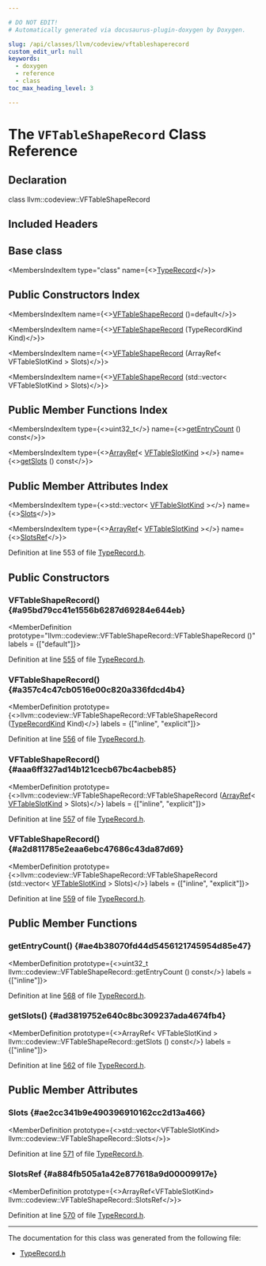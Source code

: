 ```yaml
---

# DO NOT EDIT!
# Automatically generated via docusaurus-plugin-doxygen by Doxygen.

slug: /api/classes/llvm/codeview/vftableshaperecord
custom_edit_url: null
keywords:
  - doxygen
  - reference
  - class
toc_max_heading_level: 3

---
```





# The `VFTableShapeRecord` Class Reference

<DoxygenPage pluginConfig={pluginConfig}>



## Declaration

<CodeBlock>class llvm::codeview::VFTableShapeRecord</CodeBlock>

## Included Headers

<IncludesList>
<IncludesListItem
  filePath="llvm/DebugInfo/CodeView/TypeRecord.h"
  permalink="/docs/api/files/include/include/llvm/include/llvm/debuginfo/include/llvm/debuginfo/codeview/typerecord-h"
  isLocal="true" />
</IncludesList>

## Base class

<MembersIndex>

<MembersIndexItem
  type="class"
  name={<><a href="/docs/api/classes/llvm/codeview/typerecord">TypeRecord</a></>}>
</MembersIndexItem>

</MembersIndex>

## Public Constructors Index

<MembersIndex>

<MembersIndexItem
  name={<><a href="#a95bd79cc41e1556b6287d69284e644eb">VFTableShapeRecord</a> ()=default</>}>
</MembersIndexItem>

<MembersIndexItem
  name={<><a href="#a357c4c47cb0516e00c820a336fdcd4b4">VFTableShapeRecord</a> (TypeRecordKind Kind)</>}>
</MembersIndexItem>

<MembersIndexItem
  name={<><a href="#aaa6ff327ad14b121cecb67bc4acbeb85">VFTableShapeRecord</a> (ArrayRef&lt; VFTableSlotKind &gt; Slots)</>}>
</MembersIndexItem>

<MembersIndexItem
  name={<><a href="#a2d811785e2eaa6ebc47686c43da87d69">VFTableShapeRecord</a> (std::vector&lt; VFTableSlotKind &gt; Slots)</>}>
</MembersIndexItem>

</MembersIndex>

## Public Member Functions Index

<MembersIndex>

<MembersIndexItem
  type={<>uint32&#95;t</>}
  name={<><a href="#ae4b38070fd44d5456121745954d85e47">getEntryCount</a> () const</>}>
</MembersIndexItem>

<MembersIndexItem
  type={<><a href="/docs/api/classes/llvm/arrayref">ArrayRef</a>&lt; <a href="/docs/api/namespaces/llvm/codeview/#a7c84cffd04a037f3e087b309bf176929">VFTableSlotKind</a> &gt;</>}
  name={<><a href="#ad3819752e640c8bc309237ada4674fb4">getSlots</a> () const</>}>
</MembersIndexItem>

</MembersIndex>

## Public Member Attributes Index

<MembersIndex>

<MembersIndexItem
  type={<>std::vector&lt; <a href="/docs/api/namespaces/llvm/codeview/#a7c84cffd04a037f3e087b309bf176929">VFTableSlotKind</a> &gt;</>}
  name={<><a href="#ae2cc341b9e490396910162cc2d13a466">Slots</a></>}>
</MembersIndexItem>

<MembersIndexItem
  type={<><a href="/docs/api/classes/llvm/arrayref">ArrayRef</a>&lt; <a href="/docs/api/namespaces/llvm/codeview/#a7c84cffd04a037f3e087b309bf176929">VFTableSlotKind</a> &gt;</>}
  name={<><a href="#a884fb505a1a42e877618a9d00009917e">SlotsRef</a></>}>
</MembersIndexItem>

</MembersIndex>


Definition at line 553 of file <a href="/docs/api/files/include/include/llvm/include/llvm/debuginfo/include/llvm/debuginfo/codeview/typerecord-h">TypeRecord.h</a>.

<SectionDefinition>

## Public Constructors

### VFTableShapeRecord() {#a95bd79cc41e1556b6287d69284e644eb}

<MemberDefinition
  prototype="llvm::codeview::VFTableShapeRecord::VFTableShapeRecord ()"
  labels = {["default"]}>

Definition at line <a href="/docs/api/files/include/include/llvm/include/llvm/debuginfo/include/llvm/debuginfo/codeview/typerecord-h/#l00555">555</a> of file <a href="/docs/api/files/include/include/llvm/include/llvm/debuginfo/include/llvm/debuginfo/codeview/typerecord-h">TypeRecord.h</a>.
</MemberDefinition>

### VFTableShapeRecord() {#a357c4c47cb0516e00c820a336fdcd4b4}

<MemberDefinition
  prototype={<>llvm::codeview::VFTableShapeRecord::VFTableShapeRecord (<a href="/docs/api/namespaces/llvm/codeview/#abf3db0193e50769bab633545f88c383a">TypeRecordKind</a> Kind)</>}
  labels = {["inline", "explicit"]}>

Definition at line <a href="/docs/api/files/include/include/llvm/include/llvm/debuginfo/include/llvm/debuginfo/codeview/typerecord-h/#l00556">556</a> of file <a href="/docs/api/files/include/include/llvm/include/llvm/debuginfo/include/llvm/debuginfo/codeview/typerecord-h">TypeRecord.h</a>.
</MemberDefinition>

### VFTableShapeRecord() {#aaa6ff327ad14b121cecb67bc4acbeb85}

<MemberDefinition
  prototype={<>llvm::codeview::VFTableShapeRecord::VFTableShapeRecord (<a href="/docs/api/classes/llvm/arrayref">ArrayRef</a>&lt; <a href="/docs/api/namespaces/llvm/codeview/#a7c84cffd04a037f3e087b309bf176929">VFTableSlotKind</a> &gt; Slots)</>}
  labels = {["inline", "explicit"]}>

Definition at line <a href="/docs/api/files/include/include/llvm/include/llvm/debuginfo/include/llvm/debuginfo/codeview/typerecord-h/#l00557">557</a> of file <a href="/docs/api/files/include/include/llvm/include/llvm/debuginfo/include/llvm/debuginfo/codeview/typerecord-h">TypeRecord.h</a>.
</MemberDefinition>

### VFTableShapeRecord() {#a2d811785e2eaa6ebc47686c43da87d69}

<MemberDefinition
  prototype={<>llvm::codeview::VFTableShapeRecord::VFTableShapeRecord (std::vector&lt; <a href="/docs/api/namespaces/llvm/codeview/#a7c84cffd04a037f3e087b309bf176929">VFTableSlotKind</a> &gt; Slots)</>}
  labels = {["inline", "explicit"]}>

Definition at line <a href="/docs/api/files/include/include/llvm/include/llvm/debuginfo/include/llvm/debuginfo/codeview/typerecord-h/#l00559">559</a> of file <a href="/docs/api/files/include/include/llvm/include/llvm/debuginfo/include/llvm/debuginfo/codeview/typerecord-h">TypeRecord.h</a>.
</MemberDefinition>

</SectionDefinition>

<SectionDefinition>

## Public Member Functions

### getEntryCount() {#ae4b38070fd44d5456121745954d85e47}

<MemberDefinition
  prototype={<>uint32&#95;t llvm::codeview::VFTableShapeRecord::getEntryCount () const</>}
  labels = {["inline"]}>

Definition at line <a href="/docs/api/files/include/include/llvm/include/llvm/debuginfo/include/llvm/debuginfo/codeview/typerecord-h/#l00568">568</a> of file <a href="/docs/api/files/include/include/llvm/include/llvm/debuginfo/include/llvm/debuginfo/codeview/typerecord-h">TypeRecord.h</a>.
</MemberDefinition>

### getSlots() {#ad3819752e640c8bc309237ada4674fb4}

<MemberDefinition
  prototype={<>ArrayRef&lt; VFTableSlotKind &gt; llvm::codeview::VFTableShapeRecord::getSlots () const</>}
  labels = {["inline"]}>

Definition at line <a href="/docs/api/files/include/include/llvm/include/llvm/debuginfo/include/llvm/debuginfo/codeview/typerecord-h/#l00562">562</a> of file <a href="/docs/api/files/include/include/llvm/include/llvm/debuginfo/include/llvm/debuginfo/codeview/typerecord-h">TypeRecord.h</a>.
</MemberDefinition>

</SectionDefinition>

<SectionDefinition>

## Public Member Attributes

### Slots {#ae2cc341b9e490396910162cc2d13a466}

<MemberDefinition
  prototype={<>std::vector&lt;VFTableSlotKind&gt; llvm::codeview::VFTableShapeRecord::Slots</>}>

Definition at line <a href="/docs/api/files/include/include/llvm/include/llvm/debuginfo/include/llvm/debuginfo/codeview/typerecord-h/#l00571">571</a> of file <a href="/docs/api/files/include/include/llvm/include/llvm/debuginfo/include/llvm/debuginfo/codeview/typerecord-h">TypeRecord.h</a>.
</MemberDefinition>

### SlotsRef {#a884fb505a1a42e877618a9d00009917e}

<MemberDefinition
  prototype={<>ArrayRef&lt;VFTableSlotKind&gt; llvm::codeview::VFTableShapeRecord::SlotsRef</>}>

Definition at line <a href="/docs/api/files/include/include/llvm/include/llvm/debuginfo/include/llvm/debuginfo/codeview/typerecord-h/#l00570">570</a> of file <a href="/docs/api/files/include/include/llvm/include/llvm/debuginfo/include/llvm/debuginfo/codeview/typerecord-h">TypeRecord.h</a>.
</MemberDefinition>

</SectionDefinition>

<hr/>

The documentation for this class was generated from the following file:

<ul>
<li><a href="/docs/api/files/include/include/llvm/include/llvm/debuginfo/include/llvm/debuginfo/codeview/typerecord-h">TypeRecord.h</a></li>
</ul>

</DoxygenPage>
